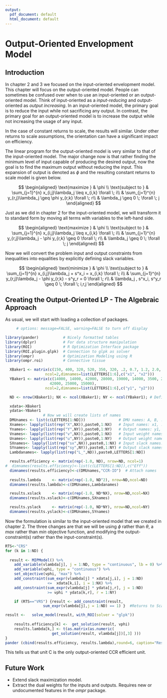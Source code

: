 ```yaml
---
output:
  pdf_document: default
  html_document: default
---
```

# Output-Oriented Envelopment Model

Introduction
-----------------------------
In chapter 2 and 3 we focused on the input-oriented envelopment model.  This chapter will focus on the output-oriented model.  People can sometimes be confused over when to use an input-oriented or an output-oriented model.  Think of input-oriented as a _input-reducing_ and output-oriented as _output increasing_.  In an input-oriented model, the primary goal is to reduce the input while not sacrificing any output.   In contrast, the primary goal for an output-oriented model is to increase the output while not increasing the usage of any input.  

In the case of constant returns to scale, the results will similar.  Under other returns to scale assumptions, the orientation can have a significant impact on efficiency.  

The linear program for the output-oriented model is very similar to that of the input-oriented model.  The major change now is that rather finding the minimum level of input capable of producing the desired output, now the goal is to find the maximum output without reducing the input.  This expansion of output is denoted as $\phi$ and the resulting constant returns to scale model is given below.

$$
 \begin{aligned}
    \text{maximize  }   & \phi \\
    \text{subject to } & \sum_{j=1}^{n} x_{i,j}\lambda_j \leq  x_{i,k} \forall \; i\\
                       & \sum_{j=1}^{n} y_{r,j}\lambda_j \geq  \phi y_{r,k} \forall \; r\\
                       & \lambda_j \geq 0  \; \forall \; j
  \end{aligned}
$$

Just as we did in chapter 2 for the input-oriented model, we will transform it to standard form by moving all terms with variables to the left-hand side.

$$
 \begin{aligned}
    \text{maximize  }   & \phi \\
    \text{subject to } & \sum_{j=1}^{n} x_{i,j}\lambda_j \leq x_{i,k}  \forall \; i\\
                       & \sum_{j=1}^{n} y_{r,j}\lambda_j - \phi y_{r,k} \geq 0 \forall \; r\\
                       & \lambda_j \geq 0  \; \forall \; j
  \end{aligned}
$$

Now we will convert the problem input and output constraints from inequalities into equalities by explicitly defining slack variables.

$$
 \begin{aligned}
    \text{minimize  }   & \phi \\
    \text{subject to } & \sum_{j=1}^{n} x_{i,j}\lambda_j  + s^x_i =  x_{i,k} \forall \; i\\
                       & \sum_{j=1}^{n} y_{r,j}\lambda_j - \phi y_{r,k} - s^y_r = 0 \forall \; r\\
                       & \lambda_j , s^x_i, s^y_r \geq 0  \; \forall \; i,r,j
  \end{aligned}
$$

## Creating the Output-Oriented LP - The Algebraic Approach

As usual, we will start with loading a collection of packages.

```r
     # options: message=FALSE, warning=FALSE to turn off display

library(pander)           # Nicely formatted tables
library(dplyr)            # For data structure manipulation
library(ROI)              # R Optimization Interface package
library(ROI.plugin.glpk)  # Connection to glpk as solver
library(ompr)             # Optimization Modeling using R
library(ompr.roi)         # Connective tissue

```


```r

  XBaker1 <- matrix(c(150, 400, 320, 520, 350, 320, .2, 0.7, 1.2, 2.0, 1.2, 0.7),
                  ncol=2,dimnames=list(LETTERS[1:6],c("x1", "x2")))  
  YBaker1 <- matrix(c(14000, 14000, 42000, 28000, 19000, 14000, 3500, 21000, 10500, 
                    42000, 25000, 15000),
                  ncol=2,dimnames=list(LETTERS[1:6],c("y1", "y2")))

  ND <- nrow(XBaker1); NX <- ncol(XBaker1); NY <- ncol(YBaker1); # Define data size

  xdata<-XBaker1
  ydata<-YBaker1
                 # Now we will create lists of names
  DMUnames <- list(c(LETTERS[1:ND]))               # DMU names: A, B, ...
  Xnames<- lapply(list(rep("X",NX)),paste0,1:NX)   # Input names: x1, ...
  Ynames<- lapply(list(rep("Y",NY)),paste0,1:NY)   # Output names: y1, ...
  Vnames<- lapply(list(rep("v",NX)),paste0,1:NX)   # Input weight names: v1, ...
  Unames<- lapply(list(rep("u",NY)),paste0,1:NY)   # Output weight names: u1, ...
  SXnames<- lapply(list(rep("sx",NX)),paste0,1:NX) # Input slack names: sx1, ...
  SYnames<- lapply(list(rep("sy",NY)),paste0,1:NY) # Output slack names: sy1, ...
  Lambdanames<- lapply(list(rep("L_",ND)),paste0,LETTERS[1:ND])

  results.efficiency <- matrix(rep(-1.0, ND), nrow=ND, ncol=1)
#  dimnames(results.efficiency)<-list(c(LETTERS[1:ND]),c("Eff"))
  dimnames(results.efficiency)<-c(DMUnames,"CCR-IO")  # Attach names
  
  results.lambda     <- matrix(rep(-1.0, ND^2), nrow=ND,ncol=ND)
  dimnames(results.lambda)<-c(DMUnames,Lambdanames)

  results.xslack     <- matrix(rep(-1.0, ND*NX), nrow=ND,ncol=NX) 
  dimnames(results.xslack)<-c(DMUnames,SXnames)

  results.yslack     <- matrix(rep(-1.0, ND*NY), nrow=ND,ncol=NY) 
  dimnames(results.yslack)<-c(DMUnames,SYnames)

```

Now the formulation is similar to the input-oriented model that we created in chapter 2.  The three changes are that we will be using $\phi$ rather than $\theta$, a _max_ rather than _min_ objective function, and modifying the output-constraint(s) rather than the input-constraint(s).

```r

RTS<-"CRS"
for (k in 1:ND) {
  
  result <- MIPModel() %>%
    add_variable(vlambda[j], j = 1:ND, type = "continuous", lb = 0) %>%
    add_variable(vphi, type = "continuous") %>%
    set_objective(vphi, "max") %>%
    add_constraint(sum_expr(vlambda[j] * xdata[j,i], j = 1:ND) 
                   <=  xdata[k,i], i = 1:NX) %>%
    add_constraint(sum_expr(vlambda[j] * ydata[j,r], j = 1:ND) 
                   >= vphi * ydata[k,r], r = 1:NY) 

    if (RTS=="VRS") {result <- add_constraint(result, 
                 sum_expr(vlambda[j],j = 1:ND) == 1) }  #Returns to Scale

result <-   solve_model(result, with_ROI(solver = "glpk")) 
    
    results.efficiency[k] <-  get_solution(result, vphi)       
    results.lambda[k,] <- t(as.matrix(as.numeric(
                     get_solution(result, vlambda[j])[,3] )))
}
pander (cbind(results.efficiency, results.lambda),round=6, caption="Results from Baker's Example")

```

This tells us that unit C is the only output-oriented CCR efficient unit.  

## Future Work

* Extend slack maximization model.
* Extract the dual weights for the inputs and outputs.  Requires new or undocumented features in the _ompr_ package.


